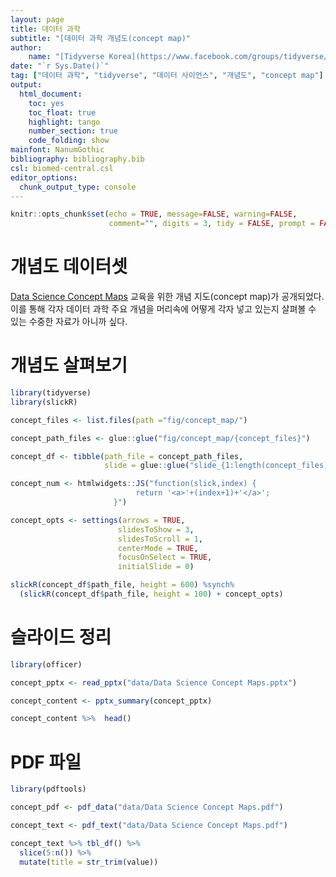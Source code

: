 ```yaml
---
layout: page
title: 데이터 과학
subtitle: "[데이터 과학 개념도(concept map)"
author:
    name: "[Tidyverse Korea](https://www.facebook.com/groups/tidyverse/)"
date: "`r Sys.Date()`"
tag: ["데이터 과학", "tidyverse", "데이터 사이언스", "개념도", "concept map"]
output:
  html_document: 
    toc: yes
    toc_float: true
    highlight: tango
    number_section: true
    code_folding: show
mainfont: NanumGothic
bibliography: bibliography.bib
csl: biomed-central.csl
editor_options: 
  chunk_output_type: console
---
```


```r
knitr::opts_chunk$set(echo = TRUE, message=FALSE, warning=FALSE,
                      comment="", digits = 3, tidy = FALSE, prompt = FALSE, fig.align = 'center')

```


# 개념도 데이터셋 {#concept-map-dataset}

[Data Science Concept Maps](https://docs.google.com/presentation/d/1ForBjP0pVhljBLuqOyYfyHw_1rrwJzpWW1ZHzCqAJpU/edit#slide=id.p) 교육을 위한 개념 지도(concept map)가 공개되었다. 이를 통해 각자 데이터 과학 주요 개념을 머리속에 어떻게 각자 넣고 있는지 살펴볼 수 있는 수중한 자료가 아니까 싶다.

# 개념도 살펴보기 {#concept-map-dataset-preview}

```r
library(tidyverse)
library(slickR)

concept_files <- list.files(path ="fig/concept_map/")

concept_path_files <- glue::glue("fig/concept_map/{concept_files}")

concept_df <- tibble(path_file = concept_path_files,
                     slide = glue::glue("slide_{1:length(concept_files)}"))

concept_num <- htmlwidgets::JS("function(slick,index) {
                            return '<a>'+(index+1)+'</a>';
                       }")

concept_opts <- settings(arrows = TRUE,
                        slidesToShow = 3,
                        slidesToScroll = 1,
                        centerMode = TRUE, 
                        focusOnSelect = TRUE,
                        initialSlide = 0)

slickR(concept_df$path_file, height = 600) %synch% 
  (slickR(concept_df$path_file, height = 100) + concept_opts)

```

# 슬라이드 정리 {#slide-summarize}

```r
library(officer)

concept_pptx <- read_pptx("data/Data Science Concept Maps.pptx")

concept_content <- pptx_summary(concept_pptx) 

concept_content %>%  head()
```

# PDF 파일 {#pdf-concept-map}

```r
library(pdftools)

concept_pdf <- pdf_data("data/Data Science Concept Maps.pdf")

concept_text <- pdf_text("data/Data Science Concept Maps.pdf")

concept_text %>% tbl_df() %>% 
  slice(5:n()) %>% 
  mutate(title = str_trim(value))
```


